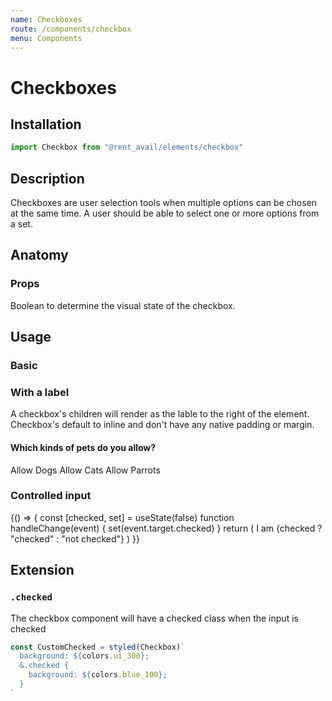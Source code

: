 ```yaml
---
name: Checkboxes
route: /components/checkbox
menu: Components
---
```



# Checkboxes

<Status status="production" />

## Installation

```javascript
import Checkbox from "@rent_avail/elements/checkbox"
```

## Description

Checkboxes are user selection tools when multiple options can be chosen at the same time. A user should be able to select one or more options from a set.

## Anatomy

### Props

<Prop name="checked" type="boolean" defaultValue="false">
  Boolean to determine the visual state of the checkbox.
</Prop>

## Usage

### Basic

<Playground>
  <Checkbox />
  <Checkbox defaultChecked />
  <Checkbox />
</Playground>

### With a label

A checkbox's children will render as the lable to the right of the element. Checkbox's default to inline and don't have any native padding or margin.

<Playground column>
  <h4>Which kinds of pets do you allow?</h4>
  <Checkbox>Allow Dogs</Checkbox>
  <Checkbox>Allow Cats</Checkbox>
  <Checkbox>Allow Parrots</Checkbox>
</Playground>

### Controlled input

<Playground>
  {() => {
    const [checked, set] = useState(false)
    function handleChange(event) {
      set(event.target.checked)
    }
    return (
      <Checkbox checked={checked} onChange={handleChange}>
        I am {checked ? "checked" : "not checked"}
      </Checkbox>
    )
  }}
</Playground>

## Extension

### `.checked`

The checkbox component will have a checked class when the input is checked

```js
const CustomChecked = styled(Checkbox)`
  background: ${colors.ui_300};
  &.checked {
    background: ${colors.blue_100};
  }
`
```

